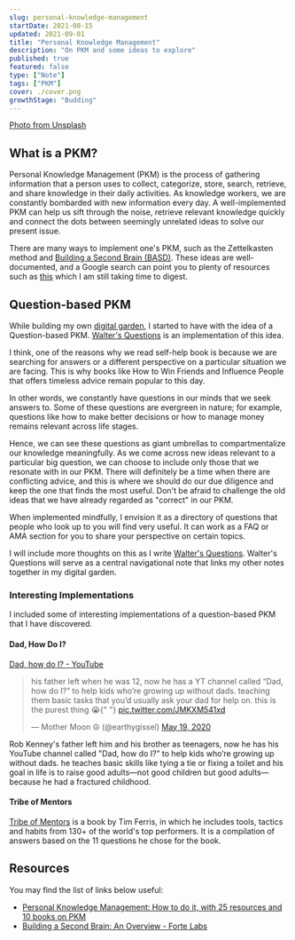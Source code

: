 ```yaml
---
slug: personal-knowledge-management
startDate: 2021-08-15
updated: 2021-09-01
title: "Personal Knowledge Management"
description: "On PKM and some ideas to explore"
published: true
featured: false
type: ["Note"]
tags: ["PKM"]
cover: ./cover.png
growthStage: "Budding"
---
```


<BasicImage
  src="https://res.cloudinary.com/wtkw/image/upload/v1629816581/waltertengcom/garden/personal-knowledge-management/cover_jfmp0s.png"
  alt="cover"
/>

[Photo from Unsplash](https://unsplash.com/photos/3E_8XgqRSps)

## What is a PKM?

Personal Knowledge Management (PKM) is the process of gathering information that a person uses to collect, categorize, store, search, retrieve, and share knowledge in their daily activities. As knowledge workers, we are constantly bombarded with new information every day. A well-implemented PKM can help us sift through the noise, retrieve relevant knowledge quickly and connect the dots between seemingly unrelated ideas to solve our present issue.

There are many ways to implement one's PKM, such as the Zettelkasten method and [Building a Second Brain (BASD)](https://fortelabs.co/blog/basboverview/). These ideas are well-documented, and a Google search can point you to plenty of resources such as [this](https://stangarfield.medium.com/personal-knowledge-management-how-to-do-it-with-25-resources-and-10-books-on-pkm-2adce0e1d05c) which I am still taking time to digest.

## Question-based PKM

While building my own [digital garden](/garden), I started to have with the idea of a Question-based PKM. [Walter's Questions](/garden/walters-questions) is an implementation of this idea.

I think, one of the reasons why we read self-help book is because we are searching for answers or a different perspective on a particular situation we are facing. This is why books like How to Win Friends and Influence People that offers timeless advice remain popular to this day.

In other words, we constantly have questions in our minds that we seek answers to. Some of these questions are evergreen in nature; for example, questions like how to make better decisions or how to manage money remains relevant across life stages.

Hence, we can see these questions as giant umbrellas to compartmentalize our knowledge meaningfully. As we come across new ideas relevant to a particular big question, we can choose to include only those that we resonate with in our PKM. There will definitely be a time when there are conflicting advice, and this is where we should do our due diligence and keep the one that finds the most useful. Don't be afraid to challenge the old ideas that we have already regarded as "correct" in our PKM.

When implemented mindfully, I envision it as a directory of questions that people who look up to you will find very useful. It can work as a FAQ or AMA section for you to share your perspective on certain topics.

I will include more thoughts on this as I write [Walter's Questions](/garden/walters-questions). Walter's Questions will serve as a central navigational note that links my other notes together in my digital garden.

### Interesting Implementations

I included some of interesting implementations of a question-based PKM that I have discovered.

#### Dad, How Do I?

[Dad, how do I? - YouTube](https://www.youtube.com/channel/UCNepEAWZH0TBu7dkxIbluDw)

<blockquote class="twitter-tweet">
  <p lang="en" dir="ltr">
    his father left when he was 12, now he has a YT channel called “Dad, how do
    I?” to help kids who’re growing up without dads. teaching them basic tasks
    that you’d usually ask your dad for help on. this is the purest thing 😭{" "}
    <a href="https://t.co/JMKXM541xd">pic.twitter.com/JMKXM541xd</a>
  </p>
  &mdash; Mother Moon ☮︎ (@earthygissel) <a href="https://twitter.com/earthygissel/status/1262849891610488832?ref_src=twsrc%5Etfw">May 19, 2020</a>
</blockquote>

Rob Kenney's father left him and his brother as teenagers, now he has his YouTube channel called "Dad, how do I?” to help kids who’re growing up without dads. he teaches basic skills like tying a tie⁠ or fixing a toilet and his goal in life is to raise good adults—not good children but good adults—because he had a fractured childhood.

#### Tribe of Mentors

[Tribe of Mentors](https://www.goodreads.com/book/show/36200111-tribe-of-mentors?from_search=true&from_srp=true&qid=z8IV6cPlVW&rank=1) is a book by Tim Ferris, in which he includes tools, tactics and habits from 130+ of the world's top performers. It is a compilation of answers based on the 11 questions he chose for the book.

## Resources

You may find the list of links below useful:

- [Personal Knowledge Management: How to do it, with 25 resources and 10 books on PKM](https://stangarfield.medium.com/personal-knowledge-management-how-to-do-it-with-25-resources-and-10-books-on-pkm-2adce0e1d05c)
- [Building a Second Brain: An Overview - Forte Labs](https://fortelabs.co/blog/basboverview/)
